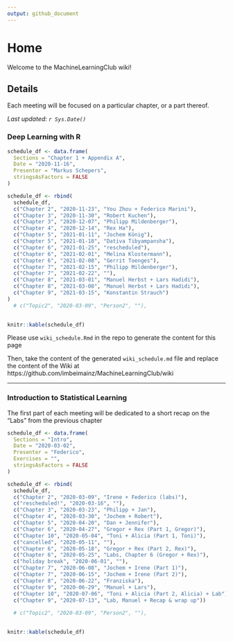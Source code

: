 ```yaml
---
output: github_document
---
```


# Home

Welcome to the MachineLearningClub wiki!

## Details

Each meeting will be focused on a particular chapter, or a part thereof. 

*Last updated: `r Sys.Date()`*

### Deep Learning with R

```r
schedule_df <- data.frame(
  Sections = "Chapter 1 + Appendix A",
  Date = "2020-11-16",
  Presenter = "Markus Schepers",
  stringsAsFactors = FALSE
)
```

```r
schedule_df <- rbind(
  schedule_df,
  c("Chapter 2", "2020-11-23", "You Zhou + Federico Marini"),
  c("Chapter 3", "2020-11-30", "Robert Kuchen"),
  c("Chapter 3", "2020-12-07", "Philipp Mildenberger"),
  c("Chapter 4", "2020-12-14", "Rex Ha"),
  c("Chapter 5", "2021-01-11", "Jochem König"),
  c("Chapter 5", "2021-01-18", "Dativa Tibyampansha"),
  c("Chapter 6", "2021-01-25", "rescheduled"),
  c("Chapter 6", "2021-02-01", "Melina Klostermann"),
  c("Chapter 6", "2021-02-08", "Gerrit Toenges"),
  c("Chapter 7", "2021-02-15", "Philipp Mildenberger"),
  c("Chapter 7", "2021-02-22", ""),
  c("Chapter 8", "2021-03-01", "Manuel Herbst + Lars Hadidi"),
  c("Chapter 8", "2021-03-08", "Manuel Herbst + Lars Hadidi"),
  c("Chapter 9", "2021-03-15", "Konstantin Strauch")
)  
  # c("Topic2", "2020-03-09", "Person2", ""),
  
```


```r
knitr::kable(schedule_df)
```


Please use `wiki_schedule.Rmd` in the repo to generate the content for this page


Then, take the content of the generated `wiki_schedule.md` file and replace the content of the Wiki at https://github.com/imbeimainz/MachineLearningClub/wiki


---

### Introduction to Statistical Learning

The first part of each meeting will be dedicated to a short recap on the "Labs" from the previous chapter

```r
schedule_df <- data.frame(
  Sections = "Intro",
  Date = "2020-03-02",
  Presenter = "Federico",
  Exercises = "",
  stringsAsFactors = FALSE
)
```

```r
schedule_df <- rbind(
  schedule_df,
  c("Chapter 2", "2020-03-09", "Irene + Federico (labs)"),
  c("rescheduled!", "2020-03-16", ""),
  c("Chapter 3", "2020-03-23", "Philipp + Jan"),
  c("Chapter 4", "2020-03-30", "Jochem + Robert"),
  c("Chapter 5", "2020-04-20", "Dan + Jennifer"),
  c("Chapter 6", "2020-04-27", "Gregor + Rex (Part 1, Gregor)"),
  c("Chapter 10", "2020-05-04", "Toni + Alicia (Part 1, Toni)"),
  c("cancelled", "2020-05-11", ""),
  c("Chapter 6", "2020-05-18", "Gregor + Rex (Part 2, Rex)"),
  c("Chapter 6", "2020-05-25", "Labs, Chapter 6 (Gregor + Rex)"),
  c("holiday break", "2020-06-01", ""),
  c("Chapter 7", "2020-06-08", "Jochem + Irene (Part 1)"),
  c("Chapter 7", "2020-06-15", "Jochem + Irene (Part 2)"),
  c("Chapter 8", "2020-06-22", "Franziska"),
  c("Chapter 9", "2020-06-29", "Manuel + Lars"),
  c("Chapter 10", "2020-07-06", "Toni + Alicia (Part 2, Alicia) + Lab"),
  c("Chapter 9", "2020-07-13", "Lab, Manuel + Recap & wrap up"))
  
  # c("Topic2", "2020-03-09", "Person2", ""),
  
```


```r
knitr::kable(schedule_df)
```


